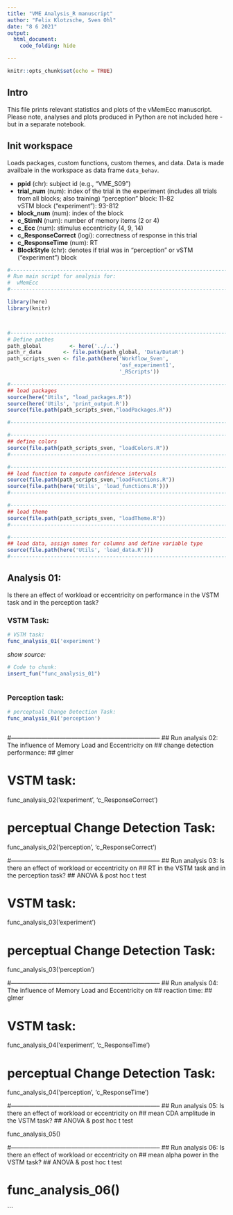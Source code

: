 ```yaml
---
title: "VME Analysis_R manuscript"
author: "Felix Klotzsche, Sven Ohl"
date: "8 6 2021"
output:
  html_document:
    code_folding: hide

---
```


```r
knitr::opts_chunk$set(echo = TRUE)
```

## Intro

This file prints relevant statistics and plots of the vMemEcc manuscript. Please note, analyses and plots produced in Python are not included here - but in a separate notebook.

## Init workspace
Loads packages, custom functions, custom themes, and data. 
Data is made availbale in the workspace as data frame `data_behav`.  

* **ppid** (chr): subject id (e.g., "VME_S09")
* **trial_num** (num): index of the trial in the experiment (includes all trials from all blocks; also training)
    "perception" block: 11-82  
    vSTM block ("experiment"): 93-812  
* **block_num** (num): index of the block 
* **c_StimN** (num): number of memory items (2 or 4)  
* **c_Ecc** (num): stimulus eccentricity (4, 9, 14)  
* **c_ResponseCorrect** (logi): correctness of response in this trial  
* **c_ResponseTime** (num): RT  
* **BlockStyle** (chr): denotes if trial was in "perception" or vSTM ("experiment") block  
  

```r

#--------------------------------------------------------------------------
# Run main script for analysis for:
#  vMemEcc
#--------------------------------------------------------------------------

library(here)
library(knitr)



#--------------------------------------------------------------------------
# Define pathes
path_global 	    <- here('../..')
path_r_data       <- file.path(path_global, 'Data/DataR')
path_scripts_sven <- file.path(here('Workflow_Sven', 
                                    'osf_experiment1', 
                                    '_RScripts'))

#--------------------------------------------------------------------------
## load packages
source(here("Utils", "load_packages.R"))
source(here('Utils', 'print_output.R'))
source(file.path(path_scripts_sven,"loadPackages.R"))

#--------------------------------------------------------------------------

#--------------------------------------------------------------------------
## define colors
source(file.path(path_scripts_sven, "loadColors.R"))
#--------------------------------------------------------------------------

#--------------------------------------------------------------------------
## load function to compute confidence intervals
source(file.path(path_scripts_sven,"loadFunctions.R"))
source(file.path(here('Utils', 'load_functions.R')))
#--------------------------------------------------------------------------

#--------------------------------------------------------------------------
## load theme
source(file.path(path_scripts_sven, "loadTheme.R"))
#--------------------------------------------------------------------------

#--------------------------------------------------------------------------
## load data, assign names for columns and define variable type
source(file.path(here('Utils', 'load_data.R')))
#--------------------------------------------------------------------------
```

## Analysis 01: 
Is there an effect of workload or eccentricity on performance in the VSTM task and in the perception task?

### VSTM Task:
```r
# VSTM task:
func_analysis_01('experiment')
```


_show source:_ 
```r
# Code to chunk:
insert_fun("func_analysis_01")
```
```r
```

### Perception task:
```r
# perceptual Change Detection Task:
func_analysis_01('perception')
```

```r
```

#--------------------------------------------------------------------------
## Run analysis 02: The influence of Memory Load and Eccentricity on 
##                  change detection performance:
##                  glmer

# VSTM task:
func_analysis_02('experiment', 'c_ResponseCorrect')

# perceptual Change Detection Task:
func_analysis_02('perception', 'c_ResponseCorrect')


#--------------------------------------------------------------------------
## Run analysis 03: Is there an effect of workload or eccentricity on 
##                  RT in the VSTM task and in the perception task?
##                  ANOVA & post hoc t test

# VSTM task:
func_analysis_03('experiment')

# perceptual Change Detection Task:
func_analysis_03('perception')


#--------------------------------------------------------------------------
## Run analysis 04: The influence of Memory Load and Eccentricity on 
##                  reaction time:
##                  glmer

# VSTM task:
func_analysis_04('experiment', 'c_ResponseTime')

# perceptual Change Detection Task:
func_analysis_04('perception', 'c_ResponseTime')


#--------------------------------------------------------------------------
## Run analysis 05: Is there an effect of workload or eccentricity on 
##                  mean CDA amplitude in the VSTM task?
##                  ANOVA & post hoc t test

func_analysis_05()


#--------------------------------------------------------------------------
## Run analysis 06: Is there an effect of workload or eccentricity on 
##                  mean alpha power in the VSTM task?
##                  ANOVA & post hoc t test

# func_analysis_06()


```